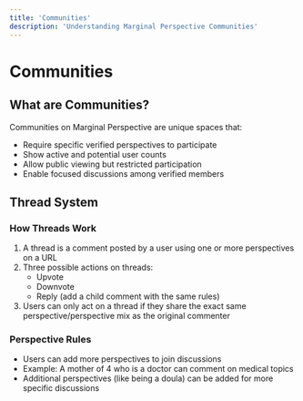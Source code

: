 ```yaml
---
title: 'Communities'
description: 'Understanding Marginal Perspective Communities'
---
```


# Communities

## What are Communities?

Communities on Marginal Perspective are unique spaces that:
- Require specific verified perspectives to participate
- Show active and potential user counts
- Allow public viewing but restricted participation
- Enable focused discussions among verified members

## Thread System

### How Threads Work
1. A thread is a comment posted by a user using one or more perspectives on a URL
2. Three possible actions on threads:
   - Upvote
   - Downvote
   - Reply (add a child comment with the same rules)
3. Users can only act on a thread if they share the exact same perspective/perspective mix as the original commenter

### Perspective Rules
- Users can add more perspectives to join discussions
- Example: A mother of 4 who is a doctor can comment on medical topics
- Additional perspectives (like being a doula) can be added for more specific discussions
